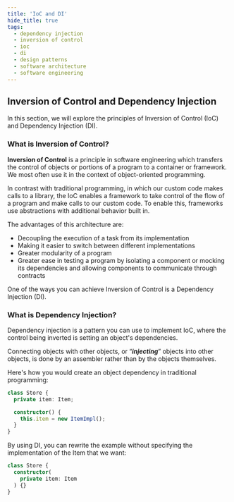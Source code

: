 ```yaml
---
title: 'IoC and DI'
hide_title: true
tags:
  - dependency injection
  - inversion of control
  - ioc
  - di
  - design patterns
  - software architecture
  - software engineering
---
```


## Inversion of Control and Dependency Injection

In this section, we will explore the principles of Inversion of Control (IoC) and Dependency Injection (DI).

### What is Inversion of Control?

**Inversion of Control** is a principle in software engineering which transfers the control
of objects or portions of a program to a container or framework.
We most often use it in the context of object-oriented programming.

In contrast with traditional programming, in which our custom code makes calls to a library,
the IoC enables a framework to take control of the flow of a program and make calls to our custom code.
To enable this, frameworks use abstractions with additional behavior built in.

The advantages of this architecture are:
- Decoupling the execution of a task from its implementation
- Making it easier to switch between different implementations
- Greater modularity of a program
- Greater ease in testing a program by isolating a component or mocking its dependencies
and allowing components to communicate through contracts

One of the ways you can achieve Inversion of Control is a Dependency Injection (DI).

### What is Dependency Injection?
Dependency injection is a pattern you can use to implement IoC,
where the control being inverted is setting an object's dependencies.

Connecting objects with other objects, or “***injecting***” objects into other objects, is done by an assembler rather than by the objects themselves.

Here's how you would create an object dependency in traditional programming:

```ts
class Store {
  private item: Item;

  constructor() {
    this.item = new ItemImpl();
  }
}
```

By using DI, you can rewrite the example without specifying the implementation of the Item that we want:
```ts
class Store {
  constructor(
    private item: Item
  ) {}
}
```
